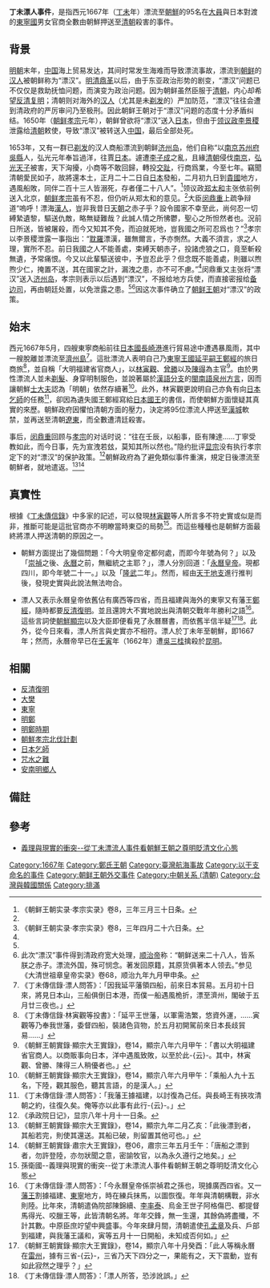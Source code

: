 '''丁未漂人事件'''，是指西元1667年（[[丁未|丁未]]年）漂流至[[朝鮮|朝鮮]]的95名在[[大員|大員]]與日本對渡的[[東寧國|東寧國]]男女官商全數由朝鮮押送至[[清朝|清朝]]殺害的事件。

{{Infobox civilian attack
| title            = 丁未漂人事件
| image            = 
| alt              = 
| caption          = 
| location         = [[清朝|清朝]][[遼東|遼東]]
| target           = 
| coordinates      = 
| date             = 1667年5月
| time             = 
| timezone         = 
| type             = [[屠殺|屠殺]]
| fatalities       = 95
| injuries         = 
| victim           = 
| perps            = [[清朝|清朝]]
| perp             = 
| susperps         = 
| susperp          = 
| weapons          = 
| numparts         = 
| numpart          = 
| dfens            = 
| dfen             = 
| Footage          = 
}}

== 背景 ==

[[明朝|明朝]]末年，[[中国|中国]]海上贸易发达，其间时常发生海难而导致漂流事故，漂流到[[朝鲜|朝鲜]]的[[汉人|汉人]]被朝鲜称为“漂汉”。[[入关战争|明清鼎革]]以后，由于东亚政治形势的剧变，“漂汉”问题已不仅仅是救助抚恤问题，而演变为政治问题。因为朝鲜虽然臣服于[[清朝|清朝]]，内心却希望[[反清复明|反清复明]]；清朝则对海外的[[汉人|汉人]]（尤其是未[[剃发|剃发]]的）严加防范，“漂汉”往往会遭到清政府的严厉审问乃至极刑。因此朝鲜王朝对于“漂汉”问题的态度十分矛盾纠结。1650年（[[朝鲜孝宗|朝鲜孝宗]]元年），朝鲜曾欲将“漂汉”送入[[日本|日本]]，但由于[[领议政|领议政]][[李景稷|李景稷]]泄露给[[清朝|清朝]]敕使，导致“漂汉”被转送入[[中国|中国]]，最后全部处死。

1653年，又有一群已[[剃发|剃发]]的汉人商船漂流到朝鲜[[济州岛|济州岛]]，他们自称“以[[南京|南京]][[苏州府|苏州府]][[吳縣|吳縣]]人，弘光元年奉旨過洋，往賈[[日本|日本]]。遽遭[[李自成|李子成]]之亂，且緣[[清朝|清朝]]侵伐[[南京|南京]]，[[弘光帝|弘光天子]]被害，天下洶擾，小商等不敢回歸，轉投[[交趾|交趾]]，行商爲業，今至七年。竊聞清朝愛民如子，故將還本土，正月二十二日自[[日本|日本]]發船，二月初九日到[[朝鲜|貴國]]地方，遇風船敗，同伴二百十三人皆溺死，存者僅二十八人”。<ref name="《朝鲜王朝实录·孝宗实录》卷8，三年三月三十日条。">《朝鲜王朝实录·孝宗实录》卷8，三年三月三十日条。</ref>领议政[[郑太和|郑太和]]主张依前例送入北京，[[朝鲜孝宗|朝鲜孝宗]]虽有不忍，但仍听从郑太和的意见。<ref name="《朝鲜王朝实录·孝宗实录》卷8，三年三月三十日条。"/>大臣[[闵鼎重|闵鼎重]]上疏争辩道“嗚呼！漂海[[漢人|漢人]]，豈非我昔日[[明朝|天朝]]之赤子乎？設令國家不幸至此，尚何忍一切縛縶遺黎，驅送仇敵，略無疑難哉？此誠人情之所怫鬱，聖心之所怛然者也。況前日所送，皆被屠殺，而今又知其不免，而迫就死地，豈我國之所可忍爲也？”<ref name="《朝鲜王朝实录·孝宗实录》卷8，三年四月二十六日条。">《朝鲜王朝实录·孝宗实录》卷8，三年四月二十六日条。</ref>孝宗以李景稷泄露一事指出：“[[耽羅|耽羅]]漂漢，雖無爾言，予亦惻然。大義不須言，求之人理，實所不忍。前日我國之人不能善處，束縛天朝赤子，投諸虎狼之口，竟至斬殺無遺，予常痛恨。今又以此輩驅送彼中，予豈忍此乎？但念既不能善處，則雖以煦煦少仁，掩置不送，其在國家之計，漏洩之患，亦不可不慮。”<ref name="《朝鲜王朝实录·孝宗实录》卷8，三年四月二十六日条。"/>闵鼎重又主张将“漂汉”送入[[济州岛|济州岛]]，孝宗则表示以后遇到“漂汉”，不报给地方兵使，而直接密报给[[备边司|备边司]]，再由朝廷处置，以免泄露之患。<ref name="《朝鲜王朝实录·孝宗实录》卷8，三年四月二十六日条。"/><ref>此次“漂汉”事件得到清政府宽大处理，[[顺治帝|顺治帝]]称：“朝鲜送来二十八人，皆系朕之赤子。漂流外国，殊可悯念。著发回原籍，其原货俱著本人领去。”参见《大清世祖章皇帝实录》卷68，顺治九年九月甲申条。</ref>因这次事件确立了[[朝鲜王朝|朝鲜王朝]]对“漂汉”的政策。

== 始末 ==
西元1667年5月，四艘東寧商船前往[[德川幕府|日本國]][[長崎港|長崎港]]進行貿易途中遭遇暴風雨，其中一艘脫離並漂流至[[濟州島|濟州島]]<ref>《丁未傳信錄·漂人問答》：「因我延平藩領四船，前來日本貿易。五月初十日來，將見日本山，三船俱倒日本港，而僕一船遇風桅折，漂至濟州，閣破于五月廿三夜也。」</ref>。這批漂流人表明自己乃[[東寧王國|東寧王國]][[延平王|延平嗣王]][[鄭經|鄭經]]的旅日商旅<ref>《丁未傳信錄·林寅觀等投書》：「延平王世藩，以軍需浩繁，悠資外運，……寅觀等乃奉我世藩，委督四船，裝諸色貨物，於五月初開駕前來日本長歧貿易……」</ref>，並自稱「大明福建省官商人」，以[[林寅觀|林寅觀]]、[[曾勝|曾勝]]以及[[陳得|陳得]]為主官<ref>《朝鮮王朝實錄·顯宗大王實錄》，卷14，顯宗八年六月甲午：「書以大明福建省官商人。以商販事向日本，洋中遇風致敗，以至於此-{云}-。其中，林寅觀、曾勝、陳得三人稍優者也。」</ref>。由於男性漂流人並未[[剃髮|剃髮]]、身穿明制服色，並說著屬於[[漢語方言|漢語分支]]的[[閩南語|閩南語]][[泉州話|泉州方言]]，因而讓朝鮮[[士大夫|士大夫]]認為「明朝」依然存續著<ref>《朝鮮王朝實錄·顯宗大王實錄》，卷14，顯宗八年六月甲午：「乘船人九十五名，下陸，觀其服色，聽其言語，的是漢人。」</ref>。此外，林寅觀更說明自己亦負有向[[日本乞師|日本乞師]]的任務<ref>《丁未傳信錄·漂人問答》：「我藩王據福建，以討復為己任。與長崎王有挾攻清朝之約，往復久矣。俺等亦以此事有此行-{云}-。」</ref>，卻因為遺失國王鄭經寫給[[日本國王|日本國王]]的書信，而使朝鮮方面懷疑其真實的來歷。朝鮮政府因懼怕清朝方面的壓力，決定將95位漂流人押送至[[漢城|漢城]]軟禁，並再送至清朝[[遼東|遼東]]，而全數遭清廷殺害。

事后，[[闵鼎重|闵鼎重]]回顾与[[朝鲜孝宗|孝宗]]的对话时说：“往在壬辰，以船事，臣有陳達……丁寧受教如此，而今日事，先为宣洩若玆，莫知其所以然也。”隐约批评[[朝鲜显宗|显宗]]没有执行孝宗定下的对“漂汉”的保护政策。<ref>《承政院日记》，显宗八年十月十一日条。</ref>朝鮮政府為了避免類似事件重演，規定日後漂流至朝鮮者，就地遣返。<ref>《朝鮮王朝實錄·顯宗大王實錄》，卷14，顯宗九年二月乙亥：「此後漂到者，其船若完，則使其還送。其船已破，則留置其他可也。」</ref><ref>《朝鮮王朝實錄·肅宗大王實錄》，卷06，肅宗三年五月壬午：「唐船之漂到者，勿許登陸，亦勿狀聞之意，密諭牧官，以為永久遵行之地矣。」</ref>

== 真實性 ==
根據《[[丁未傳信錄|丁未傳信錄]]》中多家的記述，可以發現[[林寅觀|林寅觀]]等人所言多不符史實或似是而非，推斷可能是這批官商亦不明瞭當時東亞的局勢<ref>孫衛國--義理與現實的衝突--從丁未漂流人事件看朝鮮王朝之尊明貶清文化心態</ref>。而這些種種也是朝鮮方面最終將漂人押送清朝的原因之一。

* 朝鮮方面提出了幾個問題：「今大明皇帝定都何處，而即今年號為何？」以及「[[崇禎|崇禎]]之後、[[永曆_(南明)|永曆]]之前，無繼統之主耶？」，漂人分別回道：「[[永曆帝|永曆皇帝]]。現都四川，即今年號二十一。」以及「[[隆武|隆武]]二年」。然而，經由[[天干|天干]][[地支|地支]]進行推判後，發現史實與此說法無法吻合。

* 漂人又表示永曆皇帝依舊佔有廣西等四省，而且福建與海外的東寧又有藩王[[鄭經|鄭經]]，隨時都要[[反清復明|反清復明]]。並且還誇大不實地說出與清朝交戰年年勝利之語<ref>《丁未傳信錄·漂人問答》：「今永曆皇帝係崇禎君之孫也，現據廣西四省。又一[[鄭經|藩王]]割據福建、[[東寧_(台灣古名)|東寧]]地方，時在練兵抹馬，以圖恢復。年年與清朝構戰，非水則陸。比年來，清朝遣偽院部陳錦續、[[李率泰|李率泰]]、烏金王世子阿格傷巴、都提督馬得光、咬臘王等，此皆清朝名將。年年交鋒，無一生還，其餘偽將盡殲，不計其數。中原臣庶竚望中興盛事。今年來肆月間，清朝遣使[[孔孟章|孔孟章]]及兵、戶部到福建，與我藩王議和，寅等五月十一日開船，未知成否何如。」</ref>。這些言詞使[[朝鮮顯宗|朝鮮顯宗]]以及大臣即便看見了永曆曆書，而依舊半信半疑<ref>《朝鮮王朝實錄·顯宗大王實錄》，卷14，顯宗八年十月癸酉：「此人等稱永曆在[[雷州|雷州]]，據有三省-{云}-，三省乃天下四分之一，果能有之，天下震動，豈有如此寂然之理乎？」</ref><ref>《丁未傳信錄·漂人問答》：「漂人所答，恐涉訛誤。」</ref>。此外，從今日來看，漂人所言與史實亦不相符。漂人於丁未年至朝鮮，即1667年；然而，永曆帝早已在[[壬寅|壬寅]]年（1662年）遭[[吳三桂|吳三桂]]擒殺於[[昆明|昆明]]。

== 相關 ==
* [[反清復明|反清復明]]
* [[大樊|大樊]]
* [[東寧_(台灣古名)|東寧]]
* [[明鄭|明鄭]]
* [[明鄭時期|明鄭時期]]
* [[朝鮮孝宗北伐計劃|朝鮮孝宗北伐計劃]]
* [[日本乞師|日本乞師]]
* [[咒水之難|咒水之難]]
* [[明鄉人|安南明鄉人]]

== 備註 ==
{{Reflist|2}}

== 參考 ==
* [http://readopac2.ncl.edu.tw/nclJournal/search/detail.jsp?sysId=0006083344&dtdId=000040&search_type=detail&la=ch%20?iframe=true 義理與現實的衝突--從丁未漂流人事件看朝鮮王朝之尊明貶清文化心態]{{Wayback|url=http://readopac2.ncl.edu.tw/nclJournal/search/detail.jsp?sysId=0006083344&dtdId=000040&search_type=detail&la=ch%20%3Fiframe%3Dtrue |date=20190502092720 }}

{{明朝歷史事件}}
{{東寧王朝}}
{{清朝歷史事件}}
{{台湾海峡两岸关系史}}

[[Category:1667年|Category:1667年]]
[[Category:鄭氏王朝|Category:鄭氏王朝]]
[[Category:臺灣航海事故|Category:臺灣航海事故]]
[[Category:以干支命名的事件|Category:以干支命名的事件]]
[[Category:朝鲜王朝外交事件|Category:朝鲜王朝外交事件]]
[[Category:中朝关系_(清朝)|Category:中朝关系 (清朝)]]
[[Category:台灣與韓國關係|Category:台灣與韓國關係]]
[[Category:排滿|Category:排滿]]